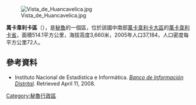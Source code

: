 [[Image:Vista_de_Huancavelica.jpg|right]]

'''萬卡韋利卡區'''（{{lang-es|Distrito de Huancavelica}}），是[[秘魯|秘魯]]的一個區，位於該國中南部[[萬卡韋利卡大區|萬卡韋利卡大區]]的[[萬卡韋利卡省|萬卡韋利卡省]]，面積514.1平方公里，海拔高度3,660米，2005年人口37,184，人口密度每平方公里72人。

==參考資料==
*{{es icon}} Instituto Nacional de Estadística e Informática. ''[https://web.archive.org/web/20080423164200/http://desa.inei.gob.pe/mapas/bid/ Banco de Información Distrital]''. Retrieved April 11, 2008.

{{coord|12.7873|S|74.9731|W|source:wikidata-and-enwiki-cat-tree_region:PE|display=title}}

{{Peru-geo-stub}}
[[Category:秘魯行政區|Category:秘魯行政區]]
